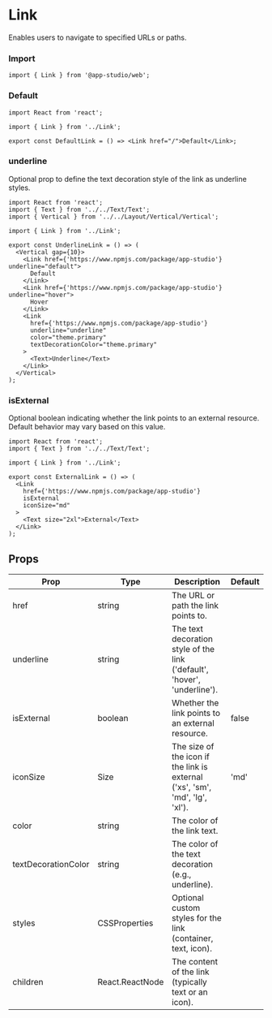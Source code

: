 # Link

Enables users to navigate to specified URLs or paths.

### **Import**
  ```tsx
  import { Link } from '@app-studio/web';
  ```

### **Default**
```tsx
import React from 'react';

import { Link } from '../Link';

export const DefaultLink = () => <Link href="/">Default</Link>;

```

### **underline**
Optional prop to define the text decoration style of the link as underline styles.

```tsx
import React from 'react';
import { Text } from '../../Text/Text';
import { Vertical } from '../../Layout/Vertical/Vertical';

import { Link } from '../Link';

export const UnderlineLink = () => (
  <Vertical gap={10}>
    <Link href={'https://www.npmjs.com/package/app-studio'} underline="default">
      Default
    </Link>
    <Link href={'https://www.npmjs.com/package/app-studio'} underline="hover">
      Hover
    </Link>
    <Link
      href={'https://www.npmjs.com/package/app-studio'}
      underline="underline"
      color="theme.primary"
      textDecorationColor="theme.primary"
    >
      <Text>Underline</Text>
    </Link>
  </Vertical>
);

```

### **isExternal**
Optional boolean indicating whether the link points to an external resource. Default behavior may vary based on this value.

```tsx
import React from 'react';
import { Text } from '../../Text/Text';

import { Link } from '../Link';

export const ExternalLink = () => (
  <Link
    href={'https://www.npmjs.com/package/app-studio'}
    isExternal
    iconSize="md"
  >
    <Text size="2xl">External</Text>
  </Link>
);

```

## Props

| Prop               | Type          | Description                                                                                                                               | Default |
| ------------------ | ------------- | ----------------------------------------------------------------------------------------------------------------------------------------- | ------- |
| href               | string        | The URL or path the link points to.                                                                                                       |         |
| underline          | string        | The text decoration style of the link ('default', 'hover', 'underline').                                                                 |         |
| isExternal         | boolean       | Whether the link points to an external resource.                                                                                          | false   |
| iconSize           | Size          | The size of the icon if the link is external ('xs', 'sm', 'md', 'lg', 'xl').                                                              | 'md'    |
| color              | string        | The color of the link text.                                                                                                               |         |
| textDecorationColor | string        | The color of the text decoration (e.g., underline).                                                                                       |         |
| styles             | CSSProperties | Optional custom styles for the link (container, text, icon).                                                                              |         |
| children           | React.ReactNode | The content of the link (typically text or an icon).                                                                                       |         |
